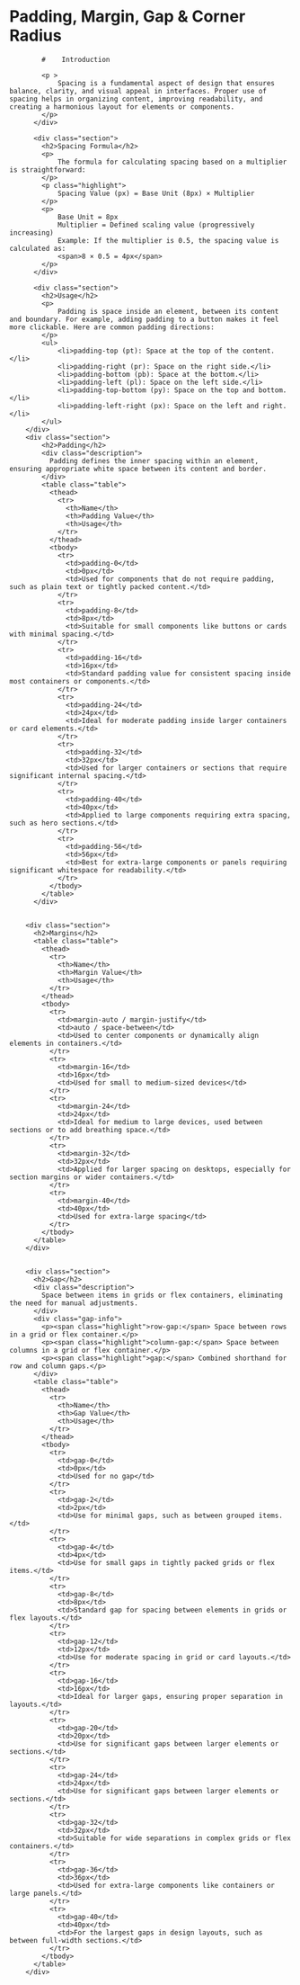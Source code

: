 
<Meta title="Components/Spacing/Documentation" />

# Padding, Margin, Gap & Corner Radius

<div class="container">
          <div class="section">
            
            #    Introduction
          
            <p >
                Spacing is a fundamental aspect of design that ensures balance, clarity, and visual appeal in interfaces. Proper use of spacing helps in organizing content, improving readability, and creating a harmonious layout for elements or components.
            </p>
          </div>
         
          <div class="section">
            <h2>Spacing Formula</h2>
            <p>
                The formula for calculating spacing based on a multiplier is straightforward:
            </p>
            <p class="highlight">
                Spacing Value (px) = Base Unit (8px) × Multiplier
            </p>
            <p>
                Base Unit = 8px
                Multiplier = Defined scaling value (progressively increasing)
                Example: If the multiplier is 0.5, the spacing value is calculated as:
                <span>8 × 0.5 = 4px</span>
            </p>
          </div>

          <div class="section">
            <h2>Usage</h2>
            <p>
                Padding is space inside an element, between its content and boundary. For example, adding padding to a button makes it feel more clickable. Here are common padding directions:
            </p>
            <ul>
                <li>padding-top (pt): Space at the top of the content.</li>
                <li>padding-right (pr): Space on the right side.</li>
                <li>padding-bottom (pb): Space at the bottom.</li>
                <li>padding-left (pl): Space on the left side.</li>
                <li>padding-top-bottom (py): Space on the top and bottom.</li>
                <li>padding-left-right (px): Space on the left and right.</li>
            </ul>
        </div>
        <div class="section">
            <h2>Padding</h2>
            <div class="description">
              Padding defines the inner spacing within an element, ensuring appropriate white space between its content and border.
            </div>
            <table class="table">
              <thead>
                <tr>
                  <th>Name</th>
                  <th>Padding Value</th>
                  <th>Usage</th>
                </tr>
              </thead>
              <tbody>
                <tr>
                  <td>padding-0</td>
                  <td>0px</td>
                  <td>Used for components that do not require padding, such as plain text or tightly packed content.</td>
                </tr>
                <tr>
                  <td>padding-8</td>
                  <td>8px</td>
                  <td>Suitable for small components like buttons or cards with minimal spacing.</td>
                </tr>
                <tr>
                  <td>padding-16</td>
                  <td>16px</td>
                  <td>Standard padding value for consistent spacing inside most containers or components.</td>
                </tr>
                <tr>
                  <td>padding-24</td>
                  <td>24px</td>
                  <td>Ideal for moderate padding inside larger containers or card elements.</td>
                </tr>
                <tr>
                  <td>padding-32</td>
                  <td>32px</td>
                  <td>Used for larger containers or sections that require significant internal spacing.</td>
                </tr>
                <tr>
                  <td>padding-40</td>
                  <td>40px</td>
                  <td>Applied to large components requiring extra spacing, such as hero sections.</td>
                </tr>
                <tr>
                  <td>padding-56</td>
                  <td>56px</td>
                  <td>Best for extra-large components or panels requiring significant whitespace for readability.</td>
                </tr>
              </tbody>
            </table>
          </div>


        <div class="section">
          <h2>Margins</h2>
          <table class="table">
            <thead>
              <tr>
                <th>Name</th>
                <th>Margin Value</th>
                <th>Usage</th>
              </tr>
            </thead>
            <tbody>
              <tr>
                <td>margin-auto / margin-justify</td>
                <td>auto / space-between</td>
                <td>Used to center components or dynamically align elements in containers.</td>
              </tr>
              <tr>
                <td>margin-16</td>
                <td>16px</td>
                <td>Used for small to medium-sized devices</td>
              </tr>
              <tr>
                <td>margin-24</td>
                <td>24px</td>
                <td>Ideal for medium to large devices, used between sections or to add breathing space.</td>
              </tr>
              <tr>
                <td>margin-32</td>
                <td>32px</td>
                <td>Applied for larger spacing on desktops, especially for section margins or wider containers.</td>
              </tr>
              <tr>
                <td>margin-40</td>
                <td>40px</td>
                <td>Used for extra-large spacing</td>
              </tr>
            </tbody>
          </table>
        </div>


        <div class="section">
          <h2>Gap</h2>
          <div class="description">
            Space between items in grids or flex containers, eliminating the need for manual adjustments.
          </div>
          <div class="gap-info">
            <p><span class="highlight">row-gap:</span> Space between rows in a grid or flex container.</p>
            <p><span class="highlight">column-gap:</span> Space between columns in a grid or flex container.</p>
            <p><span class="highlight">gap:</span> Combined shorthand for row and column gaps.</p>
          </div>
          <table class="table">
            <thead>
              <tr>
                <th>Name</th>
                <th>Gap Value</th>
                <th>Usage</th>
              </tr>
            </thead>
            <tbody>
              <tr>
                <td>gap-0</td>
                <td>0px</td>
                <td>Used for no gap</td>
              </tr>
              <tr>
                <td>gap-2</td>
                <td>2px</td>
                <td>Use for minimal gaps, such as between grouped items.</td>
              </tr>
              <tr>
                <td>gap-4</td>
                <td>4px</td>
                <td>Use for small gaps in tightly packed grids or flex items.</td>
              </tr>
              <tr>
                <td>gap-8</td>
                <td>8px</td>
                <td>Standard gap for spacing between elements in grids or flex layouts.</td>
              </tr>
              <tr>
                <td>gap-12</td>
                <td>12px</td>
                <td>Use for moderate spacing in grid or card layouts.</td>
              </tr>
              <tr>
                <td>gap-16</td>
                <td>16px</td>
                <td>Ideal for larger gaps, ensuring proper separation in layouts.</td>
              </tr>
              <tr>
                <td>gap-20</td>
                <td>20px</td>
                <td>Use for significant gaps between larger elements or sections.</td>
              </tr>
              <tr>
                <td>gap-24</td>
                <td>24px</td>
                <td>Use for significant gaps between larger elements or sections.</td>
              </tr>
              <tr>
                <td>gap-32</td>
                <td>32px</td>
                <td>Suitable for wide separations in complex grids or flex containers.</td>
              </tr>
              <tr>
                <td>gap-36</td>
                <td>36px</td>
                <td>Used for extra-large components like containers or large panels.</td>
              </tr>
              <tr>
                <td>gap-40</td>
                <td>40px</td>
                <td>For the largest gaps in design layouts, such as between full-width sections.</td>
              </tr>
            </tbody>
          </table>
        </div>

</div>


<style jsx>
  {`
    .container {
      max-width: 1200px;
      margin: 0 auto;
    }

    .section {
      margin-bottom: 40px;
      margin-top: 32px;
    }
    h1 {
      font-size: 48px;
      font-weight: 600;
      margin-bottom: 16px;
      color: black;
    }

    h2 {
      font-size: 24px;
      font-weight: 600;
      margin-bottom: 16px;
      color: #111;
    }

    .description {
      margin-bottom: 24px;
      line-height: 1.6;
      color: #555;
    }

    .table {
      width: 100%;
      border-collapse: collapse;
      background: white;
      border: 1px solid #e5e7eb;
      border-radius: 8px;
      overflow: hidden;
    }

    .table th {
      background: #f9fafb;
      text-align: left;
      padding: 12px 24px;
      font-weight: 600;
      color: #111;
      border-bottom: 1px solid #e5e7eb;
    }

    .table td {
      padding: 16px 24px;
      border-bottom: 1px solid #e5e7eb;
      color: #333;
    }

    .table tr:nth-child(even) {
      background: #f9fafb;
    }

    .table tr:last-child td {
      border-bottom: none;
    }

    .highlight {
      font-weight: 600;
      color: #111;
    }

    .gap-info {
      margin: 24px 0;
      line-height: 1.6;
    }
    h1 {
      font-size: 48px;
    }
  `}
</style>
